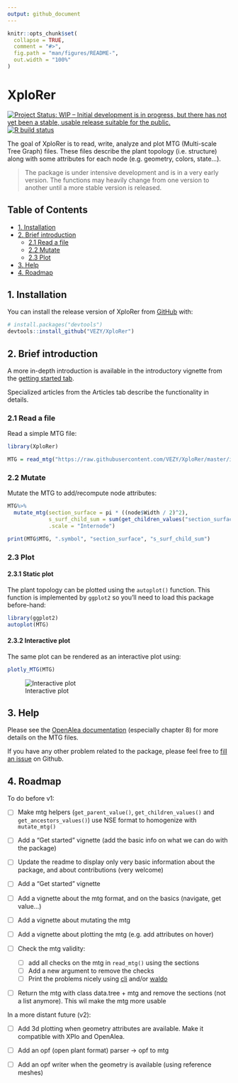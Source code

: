 ```yaml
---
output: github_document
---
```


<!-- README.md is generated from README.Rmd. Please edit that file -->

```r
knitr::opts_chunk$set(
  collapse = TRUE,
  comment = "#>",
  fig.path = "man/figures/README-",
  out.width = "100%"
)
```

# XploRer

<!-- badges: start -->
[![Project Status: WIP – Initial development is in progress, but there has not yet been a stable, usable release suitable for the public.](https://www.repostatus.org/badges/latest/wip.svg)](https://www.repostatus.org/#wip)  
[![R build status](https://github.com/VEZY/XploRer/workflows/R-CMD-check/badge.svg)](https://github.com/VEZY/XploRer/actions)
<!-- badges: end -->

The goal of XploRer is to read, write, analyze and plot MTG (Multi-scale Tree Graph) files. These files describe the plant topology (i.e. structure) along with some attributes for each node (e.g. geometry, colors, state...). 

> The package is under intensive development and is in a very early version. The functions may heavily change from one version to another until a more stable version is released.

## Table of Contents

* [1. Installation](#1-installation)
* [2. Brief introduction](#2-brief-introduction)
  * [2.1 Read a file](#21-read-a-file)
  * [2.2 Mutate](#22-mutate)
  * [2.3 Plot](#23-plot)
* [3. Help](#3-help)
* [4. Roadmap](#4-roadmap)

## 1. Installation

You can install the release version of XploRer from [GitHub](https://github.com/) with:

``` r
# install.packages("devtools")
devtools::install_github("VEZY/XploRer")
```
## 2. Brief introduction

A more in-depth introduction is available in the introductory vignette from the [getting started tab](https://vezy.github.io/XploRer/articles/XploRer.html).

Specialized articles from the Articles tab describe the functionality in details.

### 2.1 Read a file

Read a simple MTG file:

```r
library(XploRer)

MTG = read_mtg("https://raw.githubusercontent.com/VEZY/XploRer/master/inst/extdata/simple_plant.mtg")
```

### 2.2 Mutate

Mutate the MTG to add/recompute node attributes:

```r
MTG%>%
  mutate_mtg(section_surface = pi * ((node$Width / 2)^2),
             s_surf_child_sum = sum(get_children_values("section_surface"),na.rm=TRUE),
             .scale = "Internode")

print(MTG$MTG, ".symbol", "section_surface", "s_surf_child_sum")
```

### 2.3 Plot

#### 2.3.1 Static plot

The plant topology can be plotted using the `autoplot()` function. This function is implemented by `ggplot2` so you'll need to load this package before-hand: 

```r
library(ggplot2)
autoplot(MTG)
```

#### 2.3.2 Interactive plot

The same plot can be rendered as an interactive plot using: 

```r
plotly_MTG(MTG)
```

![Interactive plot](https://raw.githubusercontent.com/VEZY/XploRer/master/www/plotly_MTG.gif)

## 3. Help

Please see the [OpenAlea documentation](http://openalea.gforge.inria.fr/doc/vplants/newmtg/doc/_build/html/contents.html) (especially chapter 8) for more details on the MTG files. 

If you have any other problem related to the package, please feel free to [fill an issue](https://github.com/VEZY/XploRer/issues) on Github.


## 4. Roadmap

To do before v1:

- [ ] Make mtg helpers (`get_parent_value()`, `get_children_values()` and `get_ancestors_values()`) use NSE format to homogenize with `mutate_mtg()`

- [ ] Add a "Get started" vignette (add the basic info on what we can do with the package)

- [ ] Update the readme to display only very basic information about the package, and about contributions (very welcome) 

- [ ] Add a "Get started" vignette

- [ ] Add a vignette about the mtg format, and on the basics (navigate, get value...)

- [ ] Add a vignette about mutating the mtg

- [ ] Add a vignette about plotting the mtg (e.g. add attributes on hover)

- [ ] Check the mtg validity:

  - [ ] add all checks on the mtg in `read_mtg()` using the sections
  - [ ] Add a new argument to remove the checks
  - [ ] Print the problems nicely using [cli](https://cli.r-lib.org/) and/or [waldo](https://waldo.r-lib.org/)

- [ ] Return the mtg with class data.tree + mtg and remove the sections (not a list anymore). This wil make the mtg more usable 

In a more distant future (v2):

- [ ] Add 3d plotting when geometry attributes are available. Make it compatible with XPlo and OpenAlea.

- [ ] Add an opf (open plant format) parser -> opf to mtg

- [ ] Add an opf writer when the geometry is available (using reference meshes)

